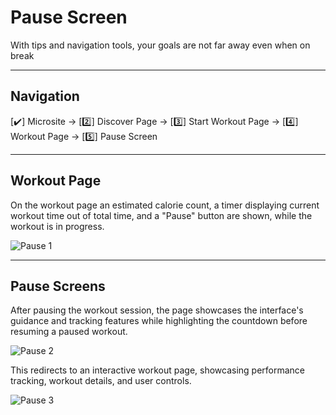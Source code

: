 # Pause Screen

With tips and navigation tools, your goals are not far away even when on break

--- 

## Navigation

<span className="boldText">[✔️] Microsite → [2️⃣] Discover Page → [3️⃣] Start Workout Page → [4️⃣] Workout Page → [5️⃣] Pause Screen</span>

---

## Workout Page

On the workout page an estimated calorie count, a timer displaying current workout time out of total time, and a "Pause" button are shown, while the workout is in progress. 

![Pause 1](/img/Pause1.webp)

--- 

## Pause Screens

After pausing the workout session, the page showcases the interface's guidance and tracking features while highlighting the countdown before resuming a paused workout.

![Pause 2](/img/Pause2.webp)

This redirects to an interactive workout page, showcasing performance tracking, workout details, and user controls.

![Pause 3](/img/Pause3.webp)